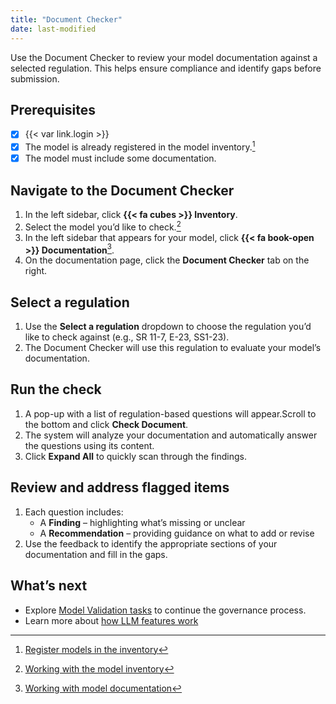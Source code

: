 ```yaml
---
title: "Document Checker"
date: last-modified
---
```


Use the Document Checker to review your model documentation against a selected regulation. This helps ensure compliance and identify gaps before submission.

::: {.attn}

## Prerequisites

- [x] {{< var link.login >}}
- [x] The model is already registered in the model inventory.[^1]
- [x] The model must include some documentation.
:::

## Navigate to the Document Checker

1. In the left sidebar, click **{{< fa cubes >}} Inventory**.
2. Select the model you'd like to check.[^2]
3. In the left sidebar that appears for your model, click **{{< fa book-open >}} Documentation**[^3].
4. On the documentation page, click the **Document Checker** tab on the right.

## Select a regulation
1. Use the **Select a regulation** dropdown to choose the regulation you'd like to check against (e.g., SR 11-7, E-23, SS1-23).
2. The Document Checker will use this regulation to evaluate your model’s documentation.

## Run the check
1. A pop-up with a list of regulation-based questions will appear.Scroll to the bottom and click **Check Document**.
3. The system will analyze your documentation and automatically answer the questions using its content.
4. Click **Expand All** to quickly scan through the findings.

## Review and address flagged items
1. Each question includes:
     - A **Finding** – highlighting what’s missing or unclear
     - A **Recommendation** – providing guidance on what to add or revise
2. Use the feedback to identify the appropriate sections of your documentation and fill in the gaps.


## What's next

- Explore [Model Validation tasks](/guide/model-validation/managing-model-validation.qmd) to continue the governance process.
- Learn more about [how LLM features work](https://docs.validmind.com/about/overview-llm-features.html)



<!-- FOOTNOTES -->

[^1]: [Register models in the inventory](/guide/model-inventory/register-models-in-inventory.qmd)

[^2]: [Working with the model inventory](/guide/model-inventory/working-with-model-inventory.qmd#search-filter-and-sort-models)

[^3]: [Working with model documentation](working-with-model-documentation.qmd#document-overview)
